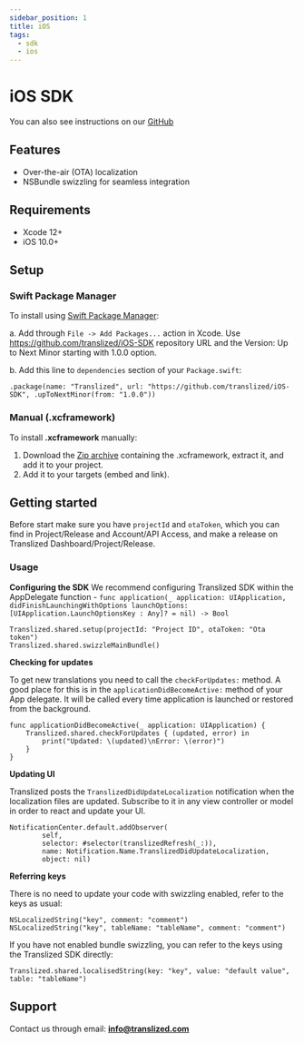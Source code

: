 ```yaml
---
sidebar_position: 1
title: iOS
tags:
  - sdk
  - ios
---
```


# iOS SDK

You can also see instructions on our [GitHub](https://github.com/translized/iOS-SDK)

## Features

- Over-the-air (OTA) localization
- NSBundle swizzling for seamless integration

## Requirements

- Xcode 12+
- iOS 10.0+

## Setup

### Swift Package Manager

To install using [Swift Package Manager](https://www.swift.org/package-manager/):

a. Add through `File -> Add Packages...` action in Xcode. Use https://github.com/translized/iOS-SDK repository URL and the Version: Up to Next Minor starting with 1.0.0 option.

b. Add this line to `dependencies` section of your `Package.swift`:

    .package(name: "Translized", url: "https://github.com/translized/iOS-SDK", .upToNextMinor(from: "1.0.0"))

### Manual (.xcframework)

To install **.xcframework** manually:

1. Download the [Zip archive](https://github.com/translized/iOS-SDK/archive/refs/tags/1.0.0.zip) containing the .xcframework, extract it, and add it to your project.
2. Add it to your targets (embed and link).

## Getting started

Before start make sure you have `projectId` and `otaToken`, which you can find in Project/Release and Account/API Access, and make a release on Translized Dashboard/Project/Release.

### Usage

**Configuring the SDK**
We recommend configuring Translized SDK within the AppDelegate function - `func application(_ application: UIApplication, didFinishLaunchingWithOptions launchOptions: [UIApplication.LaunchOptionsKey : Any]? = nil) -> Bool`

    Translized.shared.setup(projectId: "Project ID", otaToken: "Ota token")
    Translized.shared.swizzleMainBundle()

**Checking for updates**

To get new translations you need to call the `checkForUpdates:` method. A good place for this is in the `applicationDidBecomeActive:` method of your App delegate. It will be called every time application is launched or restored from the background.

    func applicationDidBecomeActive(_ application: UIApplication) {
        Translized.shared.checkForUpdates { (updated, error) in
            print("Updated: \(updated)\nError: \(error)")
        }
    }

**Updating UI**

Translized posts the `TranslizedDidUpdateLocalization` notification when the localization files are updated. Subscribe to it in any view controller or model in order to react and update your UI.

    NotificationCenter.default.addObserver(
            self,
            selector: #selector(translizedRefresh(_:)),
            name: Notification.Name.TranslizedDidUpdateLocalization,
            object: nil)

**Referring keys**

There is no need to update your code with swizzling enabled, refer to the keys as usual:

    NSLocalizedString("key", comment: "comment")
    NSLocalizedString("key", tableName: "tableName", comment: "comment")

If you have not enabled bundle swizzling, you can refer to the keys using the Translized SDK directly:

    Translized.shared.localisedString(key: "key", value: "default value", table: "tableName")

## Support

Contact us through email: **info@translized.com**
